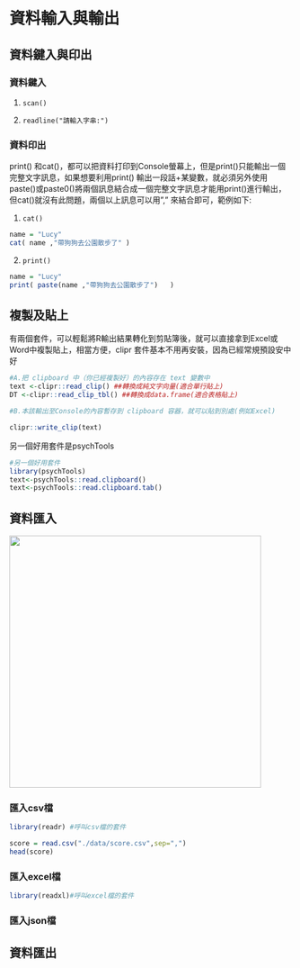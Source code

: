 # 資料輸入與輸出

## 資料鍵入與印出

### 資料鍵入

1.  `scan()`

2.  `readline("請輸入字串:")`

### 資料印出

print() 和cat()，都可以把資料打印到Console螢幕上，但是print()只能輸出一個完整文字訊息，如果想要利用print() 輸出一段話+某變數，就必須另外使用paste()或paste0()將兩個訊息結合成一個完整文字訊息才能用print()進行輸出，但cat()就沒有此問題，兩個以上訊息可以用"," 來結合即可，範例如下:

1.  `cat()`

```r
name = "Lucy"
cat( name ,"帶狗狗去公園散步了" )
```

2.  `print()`

```r
name = "Lucy"
print( paste(name ,"帶狗狗去公園散步了")   )
```

## 複製及貼上

有兩個套件，可以輕鬆將R輸出結果轉化到剪貼簿後，就可以直接拿到Excel或Word中複製貼上，相當方便，clipr 套件基本不用再安裝，因為已經常規預設安中好

```r
#A.把 clipboard 中（你已經複製好）的內容存在 text 變數中 
text <-clipr::read_clip() ##轉換成純文字向量(適合單行貼上) 
DT <-clipr::read_clip_tbl() ##轉換成data.frame(適合表格貼上)

#B.本該輸出至Console的內容暫存到 clipboard 容器，就可以貼到別處(例如Excel)

clipr::write_clip(text)

```

另一個好用套件是psychTools

```r
#另一個好用套件
library(psychTools) 
text<-psychTools::read.clipboard() 
text<-psychTools::read.clipboard.tab()
```


## 資料匯入

![](https://i.postimg.cc/jjzTLV5m/screenshot-9.png){width="448"}

### 匯入csv檔
```r
library(readr) #呼叫csv檔的套件 

score = read.csv("./data/score.csv",sep=",")
head(score)

```

### 匯入excel檔

```r
library(readxl)#呼叫excel檔的套件
```

### 匯入json檔

## 資料匯出